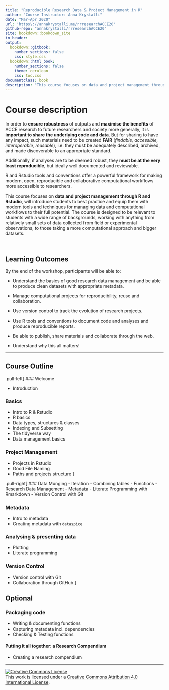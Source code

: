 ```yaml
--- 
title: "Reproducible Research Data & Project Management in R"
author: "Course Instructor: Anna Krystalli"
date: "Mar-Apr 2020"
url: 'https\://annakrystalli.me/rrresearchACCE20'
github-repo: "annakrystalli/rrresearchACCE20"
site: bookdown::bookdown_site
in_header:
output:
  bookdown::gitbook:
    number_sections: false
    css: style.css
  bookdown::html_book:
    number_sections: false
    theme: cerulean
    css: toc.css     
documentclass: book
description: "This course focuses on data and project management through R and Rstudio, will introduce students to best practice and equip them with modern tools and techniques for managing data and computational workflows to their full potential."
---
```



# Course description

In order to **ensure robustness** of outputs and **maximise the benefits** of ACCE research to future researchers and society more generally, it is **important to share the underlying code and data**. But for sharing to have any impact, such materials need to be created **FAIR** (_findable, accessible, interoperable, reusable_), i.e. they must be adequately described, archived, and made discoverable to an appropriate standard. 

Additionally, if analyses are to be deemed robust, they **must be at the very least reproducible**, but ideally well documented and reviewable. 

R and Rstudio tools and conventions offer a powerful framework for making modern, open, reproducible and collaborative computational workflows more accessible to researchers. 


This course focuses on **data and project management through R and Rstudio**, will introduce students to best practice and equip them with modern tools and techniques for managing data and computational workflows to their full potential. The course is designed to be relevant to students with a wide range of backgrounds, working with anything from relatively small sets of data collected from field or experimental observations, to those taking a more computational approach and bigger datasets.

<br>

## Learning Outcomes

By the end of the workshop, participants will be able to:

- Understand the basics of good research data management and be able to produce clean datasets with appropriate metadata.

- Manage computational projects for reproducibility, reuse and collaboration.

- Use version control to track the evolution of research projects.

- Use R tools and conventions to document code and analyses and produce reproducible reports.

- Be able to publish, share materials and collaborate through the web.

- Understand why this all matters!


***

## Course Outline

.pull-left[
### Welcome

- Introduction

### Basics
- Intro to R & Rstudio
- R basics
- Data types, structures & classes
- Indexing and Subsetting
- The tidyverse way
- Data management basics

### Project Management
- Projects in Rstudio
- Good File Naming
- Paths and projects structure
]

.pull-right[
### Data Munging
- Iteration
- Combining tables
- Functions
- Research Data Management - Metadata
- Literate Programming with Rmarkdown
- Version Control with Git

### Metadata
- Intro to metadata
- Creating metadata with `dataspice`

### Analysing & presenting data
- Plotting
- Literate programming

### Version Control

- Version control with Git 
- Collaboration through GitHub
]


## Optional

### Packaging code
- Writing & documenting functions
- Capturing metadata incl. dependencies
- Checking & Testing functions

#### Putting it all together: a Research Compendium

- Creating a research compendium

***

<a rel="license" href="http://creativecommons.org/licenses/by/4.0/"><img alt="Creative Commons License" style="border-width:0" src="https://i.creativecommons.org/l/by/4.0/88x31.png" /></a><br />This work is licensed under a <a rel="license" href="http://creativecommons.org/licenses/by/4.0/">Creative Commons Attribution 4.0 International License</a>.
